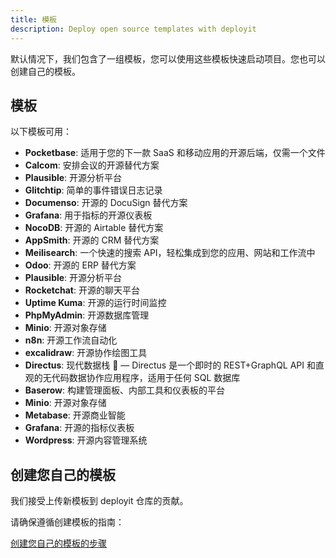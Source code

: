 ```yaml
---
title: 模板
description: Deploy open source templates with deployit
---
```


默认情况下，我们包含了一组模板，您可以使用这些模板快速启动项目。您也可以创建自己的模板。

## 模板

以下模板可用：

- **Pocketbase**: 适用于您的下一款 SaaS 和移动应用的开源后端，仅需一个文件
- **Calcom**: 安排会议的开源替代方案
- **Plausible**: 开源分析平台
- **Glitchtip**: 简单的事件错误日志记录
- **Documenso**: 开源的 DocuSign 替代方案
- **Grafana**: 用于指标的开源仪表板
- **NocoDB**: 开源的 Airtable 替代方案
- **AppSmith**: 开源的 CRM 替代方案
- **Meilisearch**: 一个快速的搜索 API，轻松集成到您的应用、网站和工作流中
- **Odoo**: 开源的 ERP 替代方案
- **Plausible**: 开源分析平台
- **Rocketchat**: 开源的聊天平台
- **Uptime Kuma**: 开源的运行时间监控
- **PhpMyAdmin**: 开源数据库管理
- **Minio**: 开源对象存储
- **n8n**: 开源工作流自动化
- **excalidraw**: 开源协作绘图工具
- **Directus**: 现代数据栈 🐰 — Directus 是一个即时的 REST+GraphQL API 和直观的无代码数据协作应用程序，适用于任何 SQL 数据库
- **Baserow**: 构建管理面板、内部工具和仪表板的平台
- **Minio**: 开源对象存储
- **Metabase**: 开源商业智能
- **Grafana**: 开源的指标仪表板
- **Wordpress**: 开源内容管理系统

## 创建您自己的模板

我们接受上传新模板到 deployit 仓库的贡献。

请确保遵循创建模板的指南：

[创建您自己的模板的步骤](https://github.com/deployit/deployit/blob/canary/CONTRIBUTING.md#templates)
